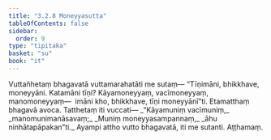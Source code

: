 ```yaml
---
title: "3.2.8 Moneyyasutta"
tableOfContents: false
sidebar:
  order: 9
type: "tipitaka"
basket: "su"
book: "it"
---
```



<DynamicBreadcrumb />

<Division number="67" book="it" bookNo="18" page="234">

<Paragraph number="430" book="it">
Vuttañhetaṃ bhagavatā vuttamarahatāti me sutaṃ—
</Paragraph>

<Paragraph number="431" book="it">
“Tīṇimāni, bhikkhave, moneyyāni. Katamāni tīṇi? Kāyamoneyyaṃ, vacīmoneyyaṃ, manomoneyyaṃ—  imāni kho, bhikkhave, tīṇi moneyyānī”ti. Etamatthaṃ bhagavā avoca. Tatthetaṃ iti vuccati—
</Paragraph>

<Paragraph number="432" type="verses" book="it">
_“Kāyamuniṃ vacīmuniṃ,_  
_manomunimanāsavaṃ;_  
_Muniṃ moneyyasampannaṃ,_  
_āhu ninhātapāpakan”ti._  

</Paragraph>

<Paragraph number="433" book="it">
Ayampi attho vutto bhagavatā, iti me sutanti.

</Paragraph>
</Division>

<Paragraph number="434" type="center" book="it">
Aṭṭhamaṃ.
</Paragraph>